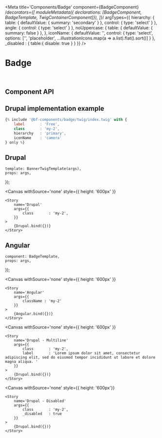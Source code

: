 

<Meta
    title='Components/Badge'
    component={BadgeComponent}
    /*decorators={[
        moduleMetadata({ declarations: [BadgeComponent, BadgeTemplate, TwigContainerComponent]}),
    ]}*/
    argTypes={{
        hierarchy: {
            table:   { defaultValue: { summary: 'secondary' } },
            control: { type: 'select' }
        },
        angle: {
            control: { type: 'select' }
        },
        noUppercase: {
            table:  { defaultValue: { summary: false } },
        },
        iconName: {
            defaultValue: '',
            control: {
                type: 'select',
                options: ['', 'placeholder', ...illustrationIcons.map(a => a.list).flat().sort()]
            }
        },
        _disabled : {
            table:{ disable: true }
        }
    }}
/>

# Badge
<br/>

## Component API
<Props of={BadgeComponent} />

## Drupal implementation example

```jsx
{% include '@bf-components/badge/twig/index.twig' with {
    label       : 'Free',
    class       : 'my-2',
    hierarchy   : 'primary',
    iconName    : 'camera'
} only %}
```

## Drupal

    template: BannerTwigTemplate(args),
    props: args,
});

<Canvas
    withSource='none'
    style={{ height: '600px' }}
>
    <Story
        name='Drupal'
        args={{
            class       : 'my-2',
        }}
    >
        {Drupal.bind({})}
    </Story>
</Canvas>

## Angular

    component: BadgeTemplate,
    props: args,
});

<Canvas
    withSource='none'
    style={{ height: '600px' }}
>
    <Story
        name='Angular'
        args={{
            className : 'my-2'
        }}
    >
        {Angular.bind({})}
    </Story>
</Canvas>

<Canvas
    withSource='none'
    style={{ height: '600px' }}
>
    <Story
        name='Drupal - Multiline'
        args={{
            class       : 'my-2',
            label       : 'Lorem ipsum dolor sit amet, consectetur adipiscing elit, sed do eiusmod tempor incididunt ut labore et dolore magna aliqua. '
        }}
    >
        {Drupal.bind({})}
    </Story>
</Canvas>

<Canvas
    withSource='none'
    style={{ height: '600px'}}
>
    <Story
        name='Drupal - Disabled'
        args={{
            class       : 'my-2',
            _disabled   : true
        }}
    >
        {Drupal.bind({})}
    </Story>
</Canvas>